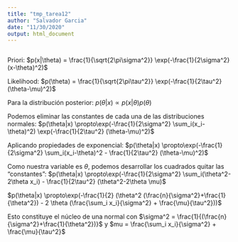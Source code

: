 ```yaml
---
title: "tmp_tarea12"
author: "Salvador Garcia"
date: "11/30/2020"
output: html_document
---
```


```r

```

Priori:
$p(x|\theta) = \frac{1}{\sqrt{2\pi\sigma^2}} \exp(-\frac{1}{2\sigma^2} (x-\theta)^2)$

Likelihood:
$p(\theta) = \frac{1}{\sqrt{2\pi\tau^2}} \exp(-\frac{1}{2\tau^2} (\theta-\mu)^2)$

Para la distribución posterior:
$p(\theta|x) \propto p(x|\theta)p(\theta)$

Podemos eliminar las constantes de cada una de las distribuciones normales:
$p(\theta|x) \propto\exp(-\frac{1}{2\sigma^2} \sum_i(x_i-\theta)^2)  \exp(-\frac{1}{2\tau^2} (\theta-\mu)^2)$

Aplicando propiedades de exponencial:
$p(\theta|x) \propto\exp(-\frac{1}{2\sigma^2} \sum_i(x_i-\theta)^2 - \frac{1}{2\tau^2} (\theta-\mu)^2)$

Como nuestra variable es $\theta$, podemos desarrollar los cuadrados quitar las "constantes":
$p(\theta|x) \propto\exp(-\frac{1}{2\sigma^2} \sum_i(\theta^2-2\theta x_i) - \frac{1}{2\tau^2} (\theta^2-2\theta \mu)$

$p(\theta|x) \propto\exp(-\frac{1}{2} (\theta^2 (\frac{n}{\sigma^2}+\frac{1}{\theta^2}) - 2 \theta (\frac{\sum_i x_i}{\sigma^2} + \frac{\mu}{\tau^2}))$

Esto constituye el núcleo de una normal con $\sigma^2 = \frac{1}{(\frac{n}{\sigma^2}+\frac{1}{\theta^2})}$ y $mu = \frac{\sum_i x_i}{\sigma^2} + \frac{\mu}{\tau^2}$









